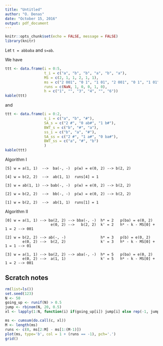 ```yaml
---
title: "Untitled"
author: "O. Denas"
date: "October 15, 2016"
output: pdf_document
---
```


```r
knitr::opts_chunk$set(echo = FALSE, message = FALSE)
library(knitr)
```

Let `t = abbaba` and `s=ab`.

We have

```r
ttt <- data.frame(i = 0:5,
                  t_i = c("a", "b", "b", "a", "b", "a"),
                  MS = c(2, 1, 1, 2, 1, 1),
                  ms = c("2 001", "0 1", "1 01", "2 001", "0 1", "1 01"),
                  runs = c(NaN, 1, 0, 0, 1, 0),
                  h = c("1", "", "3", "4", "", "6"))
kable(ttt)
```

and


```r

ttt <- data.frame(i = 0:2,
                  s_i = c("a", "b", "#"),
                  SA_s = c("2 #", "0 ab#", "1 b#"),
                  BWT_s = c("b", "#", "a"),
                  ss_i = c("b", "a", "#"),
                  SA_ss = c("2 #", "1 a#", "0 ba#"),
                  BWT_ss = c("a", "#", "b")
                  )
kable(ttt)
```

Algorithm I
```
[5] w = a(1, 1)  -->  ba(-, -)  p(w) = e(0, 2) --> b(2, 2)

[4] w = b(2, 2)  -->  ab(1, 1)  runs[4] = 1

[3] w = ab(1, 1) --> bab(-, -)  p(w) = e(0, 2) --> b(2, 2)

[2] w = b(2, 2)  -->  bb(-, -)  p(w) = e(0, 2) --> b(2, 2)

[1] w = b(2, 2)  -->  ab(1, 1)  runs[1] = 1
```

Algorithm II
```
[0] w = a(1, 1) --> ba(2, 2) --> bba(-, -)  h* = 2   p(ba) = e(0, 2)
                     e(0, 2) -->   b(2, 2)  k' = 2   h* - k - MS[0] + 1 = 2 --> 001

[2] w = b(2, 2) --> ab(-, -)                h* = 3   p(b) = e(0, 2)
        e(0, 2) -->  b(2, 2)                k' = 3   h* - k - MS[0] + 1 = 1 --> 01

[3] w = a(1, 1) --> ba(2, 2) --> aba(-, -)  h* = 5   p(ba) = e(0, 2)
        e(0, 2) -->  a(1, 1)                k' = 5   h* - k - MS[0] + 1 = 2 --> 001
```

## Scratch notes

```r
rm(list=ls())
set.seed(123)
N <- 50
going_up <- runif(N) > 0.5
jump <- rbinom(N, 20, 0.5)
xl <- lapply(1:N, function(i) if(going_up[i]) jump[i] else rep(-1, jump[i]))

ms <- cumsum(do.call(c, xl))
M <- length(ms)
runs <- c(0, ms[2:M] - ms[1:(M-1)])
plot(ms, type='b', col = 1 + (runs == -1), pch='.')
grid()

```